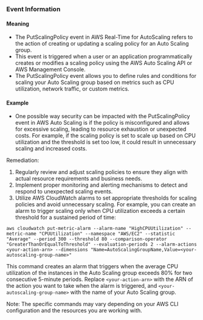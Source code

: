 
### Event Information

#### Meaning

- The PutScalingPolicy event in AWS Real-Time for AutoScaling refers to the action of creating or updating a scaling policy for an Auto Scaling group.
- This event is triggered when a user or an application programmatically creates or modifies a scaling policy using the AWS Auto Scaling API or AWS Management Console.
- The PutScalingPolicy event allows you to define rules and conditions for scaling your Auto Scaling group based on metrics such as CPU utilization, network traffic, or custom metrics.

#### Example

- One possible way security can be impacted with the PutScalingPolicy event in AWS Auto Scaling is if the policy is misconfigured and allows for excessive scaling, leading to resource exhaustion or unexpected costs. For example, if the scaling policy is set to scale up based on CPU utilization and the threshold is set too low, it could result in unnecessary scaling and increased costs.

Remediation:
1. Regularly review and adjust scaling policies to ensure they align with actual resource requirements and business needs.
2. Implement proper monitoring and alerting mechanisms to detect and respond to unexpected scaling events.
3. Utilize AWS CloudWatch alarms to set appropriate thresholds for scaling policies and avoid unnecessary scaling. For example, you can create an alarm to trigger scaling only when CPU utilization exceeds a certain threshold for a sustained period of time:

```
aws cloudwatch put-metric-alarm --alarm-name "HighCPUUtilization" --metric-name "CPUUtilization" --namespace "AWS/EC2" --statistic "Average" --period 300 --threshold 80 --comparison-operator "GreaterThanOrEqualToThreshold" --evaluation-periods 2 --alarm-actions <your-action-arn> --dimensions "Name=AutoScalingGroupName,Value=<your-autoscaling-group-name>"
```

This command creates an alarm that triggers when the average CPU utilization of the instances in the Auto Scaling group exceeds 80% for two consecutive 5-minute periods. Replace `<your-action-arn>` with the ARN of the action you want to take when the alarm is triggered, and `<your-autoscaling-group-name>` with the name of your Auto Scaling group.

Note: The specific commands may vary depending on your AWS CLI configuration and the resources you are working with.

